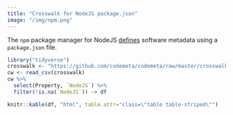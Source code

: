 ```yaml
---
title: "Crosswalk for NodeJS package.json"
image: "/img/npm.png"
---
```


The `npm` package manager for NodeJS [defines](https://docs.npmjs.com/files/package.json) software metadata using a `package.json` file. 


```r
library("tidyverse")
crosswalk <- "https://github.com/codemeta/codemeta/raw/master/crosswalk.csv"
cw <- read_csv(crosswalk)
cw %>% 
  select(Property, `NodeJS`) %>%
  filter(!is.na(`NodeJS`)) -> df

knitr::kable(df, "html", table.attr="class=\"table table-striped\"")
```